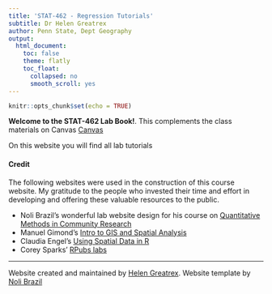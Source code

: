 ```yaml
---
title: 'STAT-462 - Regression Tutorials'
subtitle: Dr Helen Greatrex
author: Penn State, Dept Geography
output: 
  html_document:
    toc: false
    theme: flatly
    toc_float:
      collapsed: no 
      smooth_scroll: yes
---
```




```r
knitr::opts_chunk$set(echo = TRUE)
```


**Welcome to the STAT-462 Lab Book!**. This complements the class materials on Canvas [Canvas](https://canvas.psu.edu/) 

On this website you will find all lab tutorials 

#### Credit

The following websites were used in the construction of this course website. My gratitude to the people who invested their time and effort in developing and offering these valuable resources to the public.

* Noli Brazil's wonderful lab website design for his course on [Quantitative Methods in Community Research](https://crd150.github.io/index.html)
* Manuel Gimond's [Intro to GIS and Spatial Analysis](https://mgimond.github.io/Spatial/index.html)
* Claudia Engel's [Using Spatial Data in R](https://cengel.github.io/R-spatial/)
* Corey Sparks' [RPubs labs](https://rpubs.com/corey_sparks)




***


Website created and maintained by [Helen Greatrex](https://www.geog.psu.edu/directory/helen-greatrex). Website template by [Noli Brazil](https://nbrazil.faculty.ucdavis.edu/)

